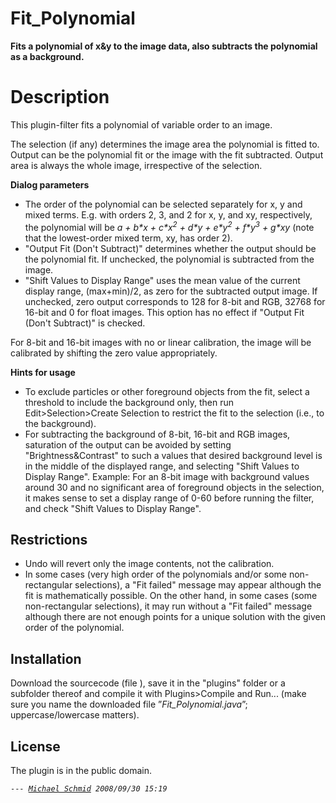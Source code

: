 = Fit_Polynomial =

'''Fits a polynomial of x&amp;y to the image data, also subtracts the polynomial as a background.'''

= Description =

This plugin-filter fits a polynomial of variable order to an image.

The selection (if any) determines the image area the polynomial is fitted to. Output can be the polynomial fit or the image with the fit subtracted. Output area is always the whole image, irrespective of the selection.

'''Dialog parameters'''

* The order of the polynomial can be selected separately for x, y and mixed terms. E.g. with orders 2, 3, and 2 for x, y, and xy, respectively, the polynomial will be ''a + b*x + c*x<sup>2</sup> + d*y + e*y<sup>2</sup> + f*y<sup>3</sup> + g*xy'' (note that the lowest-order mixed term, xy, has order 2).
* "Output Fit (Don't Subtract)" determines whether the output should be the polynomial fit. If unchecked, the polynomial is subtracted from the image.
* "Shift Values to Display Range" uses the mean value of the current display range, (max+min)/2, as zero for the subtracted output image. If unchecked, zero output corresponds to 128 for 8-bit and RGB, 32768 for 16-bit and 0 for float images. This option has no effect if "Output Fit (Don't Subtract)" is checked.

For 8-bit and 16-bit images with no or linear calibration, the image will be calibrated by shifting the zero value appropriately.

'''Hints for usage'''

* To exclude particles or other foreground objects from the fit, select a threshold to include the background only, then run Edit>Selection>Create Selection to restrict the fit to the selection (i.e., to the background).
* For subtracting the background of 8-bit, 16-bit and RGB images, saturation of the output can be avoided by setting "Brightness&amp;Contrast" to such a values that desired background level is in the middle of the displayed range, and selecting "Shift Values to Display Range". Example: For an 8-bit image with background values around 30 and no significant area of foreground objects in the selection, it makes sense to set a display range of 0-60 before running the filter, and check "Shift Values to Display Range".

== Restrictions ==


* Undo will revert only the image contents, not the calibration.
* In some cases (very high order of the polynomials and/or some non-rectangular selections), a "Fit failed" message may appear although the fit is mathematically possible. On the other hand, in some cases (some non-rectangular selections), it may run without a "Fit failed" message although there are not enough points for a unique solution with the given order of the polynomial.

== Installation ==


Download the sourcecode (file {{:plugin:filter:fit_polynomial:fit_polynomial.java|Fit_Polynomial.java}}), save it in the "plugins" folder or a subfolder thereof and compile it with Plugins>Compile and Run...
(make sure you name the downloaded file ”''Fit_Polynomial.java''”; uppercase/lowercase matters).

== License ==

The plugin is in the public domain.

 --- ''[[:users:schmid|Michael Schmid]] 2008/09/30 15:19''
